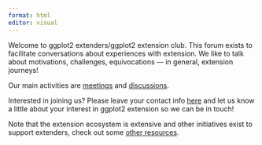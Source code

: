 ```yaml
---
format: html
editor: visual
---
```


Welcome to ggplot2 extenders/ggplot2 extension club. This forum exists to facilitate conversations about experiences with extension. We like to talk about motivations, challenges, equivocations — in general, extension journeys!

Our main activities are [meetings](./meetings.html) and [discussions](./discussion.html).

Interested in joining us? Please leave your contact info [here](https://docs.google.com/forms/d/e/1FAIpQLSe3M1KwUPrmTfEGuuQp0fZ0J7dZkk_82gb310JCvdouMTa_7Q/viewform) and let us know a little about your interest in ggplot2 extension so we can be in touch!

Note that the extension ecosystem is extensive and other initiatives exist to support extenders, check out some [other resources](./additional-resources.html).
